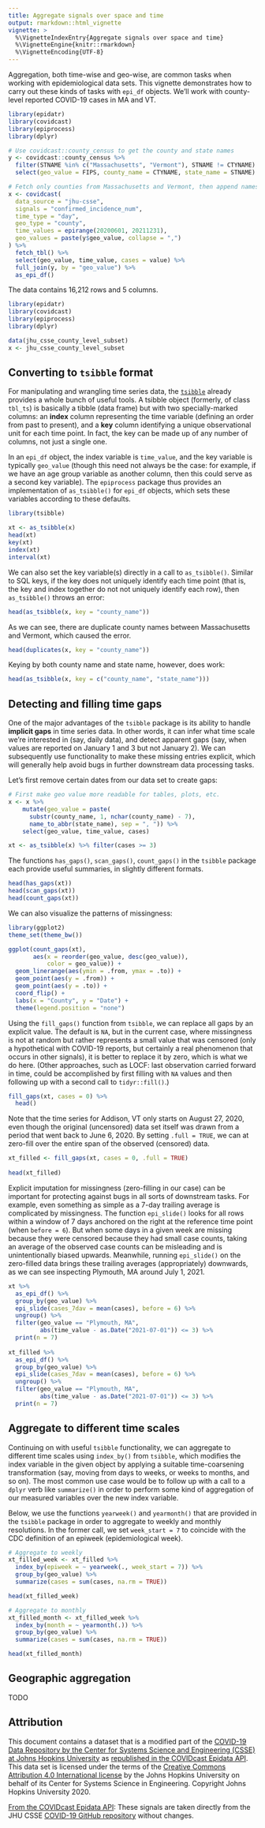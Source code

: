 ```yaml
---
title: Aggregate signals over space and time
output: rmarkdown::html_vignette
vignette: >
  %\VignetteIndexEntry{Aggregate signals over space and time}
  %\VignetteEngine{knitr::rmarkdown}
  %\VignetteEncoding{UTF-8}
---
```


Aggregation, both time-wise and geo-wise, are common tasks when working with
epidemiological data sets. This vignette demonstrates how to carry out these
kinds of tasks with `epi_df` objects. We'll work with county-level reported 
COVID-19 cases in MA and VT.

```r
library(epidatr)
library(covidcast)
library(epiprocess)
library(dplyr)

# Use covidcast::county_census to get the county and state names
y <- covidcast::county_census %>%
  filter(STNAME %in% c("Massachusetts", "Vermont"), STNAME != CTYNAME) %>%
  select(geo_value = FIPS, county_name = CTYNAME, state_name = STNAME)

# Fetch only counties from Massachusetts and Vermont, then append names columns as well
x <- covidcast(
  data_source = "jhu-csse",
  signals = "confirmed_incidence_num",
  time_type = "day",
  geo_type = "county",
  time_values = epirange(20200601, 20211231),
  geo_values = paste(y$geo_value, collapse = ",")
) %>%
  fetch_tbl() %>%
  select(geo_value, time_value, cases = value) %>%
  full_join(y, by = "geo_value") %>%
  as_epi_df()
```

The data contains 16,212 rows and 5 columns.

```r
library(epidatr)
library(covidcast)
library(epiprocess)
library(dplyr)

data(jhu_csse_county_level_subset)
x <- jhu_csse_county_level_subset 
```

## Converting to `tsibble` format

For manipulating and wrangling time series data, the
[`tsibble`](https://tsibble.tidyverts.org/index.html) already provides a whole
bunch of useful tools. A tsibble object (formerly, of class `tbl_ts`) is
basically a tibble (data frame) but with two specially-marked columns: an
**index** column representing the time variable (defining an order from past to
present), and a **key** column identifying a unique observational unit for each
time point. In fact, the key can be made up of any number of columns, not just a
single one. 

In an `epi_df` object, the index variable is `time_value`, and the key variable
is typically `geo_value` (though this need not always be the case: for example,
if we have an age group variable as another column, then this could serve as a
second key variable). The `epiprocess` package thus provides an implementation
of `as_tsibble()` for `epi_df` objects, which sets these variables according to
these defaults.

```r
library(tsibble)

xt <- as_tsibble(x)
head(xt)
key(xt)
index(xt)
interval(xt)
```

We can also set the key variable(s) directly in a call to `as_tsibble()`.
Similar to SQL keys, if the key does not uniquely identify each time point (that
is, the key and index together do not not uniquely identify each row), then
`as_tsibble()` throws an error:

```r
head(as_tsibble(x, key = "county_name"))
```

As we can see, there are duplicate county names between Massachusetts and
Vermont, which caused the error.

```r
head(duplicates(x, key = "county_name"))
```

Keying by both county name and state name, however, does work:

```r
head(as_tsibble(x, key = c("county_name", "state_name")))
```

## Detecting and filling time gaps
 
One of the major advantages of the `tsibble` package is its ability to handle
**implicit gaps** in time series data. In other words, it can infer what time
scale we're interested in (say, daily data), and detect apparent gaps (say, when
values are reported on January 1 and 3 but not January 2). We can subsequently
use functionality to make these missing entries explicit, which will generally
help avoid bugs in further downstream data processing tasks.

Let's first remove certain dates from our data set to create gaps:

```r
# First make geo value more readable for tables, plots, etc.
x <- x %>%            
    mutate(geo_value = paste(
      substr(county_name, 1, nchar(county_name) - 7),
      name_to_abbr(state_name), sep = ", ")) %>% 
    select(geo_value, time_value, cases)

xt <- as_tsibble(x) %>% filter(cases >= 3) 
```

The functions `has_gaps()`, `scan_gaps()`, `count_gaps()` in the `tsibble`
package each provide useful summaries, in slightly different formats.

```r
head(has_gaps(xt))
head(scan_gaps(xt))
head(count_gaps(xt))
```

We can also visualize the patterns of missingness: 

```r
library(ggplot2)
theme_set(theme_bw())

ggplot(count_gaps(xt), 
       aes(x = reorder(geo_value, desc(geo_value)),
           color = geo_value)) +
  geom_linerange(aes(ymin = .from, ymax = .to)) + 
  geom_point(aes(y = .from)) +
  geom_point(aes(y = .to)) + 
  coord_flip() + 
  labs(x = "County", y = "Date") + 
  theme(legend.position = "none")
```

Using the `fill_gaps()` function from `tsibble`, we can replace all gaps by an
explicit value. The default is `NA`, but in the current case, where missingness
is not at random but rather represents a small value that was censored (only a
hypothetical with COVID-19 reports, but certainly a real phenomenon that occurs
in other signals), it is better to replace it by zero, which is what we do here.
(Other approaches, such as LOCF: last observation carried forward in time, could
be accomplished by first filling with `NA` values and then following up with a
second call to `tidyr::fill()`.)

```r
fill_gaps(xt, cases = 0) %>%
  head()
```

Note that the time series for Addison, VT only starts on August 27, 2020, even
though the original (uncensored) data set itself was drawn from a period that
went back to June 6, 2020. By setting `.full = TRUE`, we can at zero-fill over
the entire span of the observed (censored) data.

```r
xt_filled <- fill_gaps(xt, cases = 0, .full = TRUE) 
  
head(xt_filled)
```

Explicit imputation for missingness (zero-filling in our case) can be important
for protecting against bugs in all sorts of downstream tasks. For example, even
something as simple as a 7-day trailing average is complicated by missingness.
The function `epi_slide()` looks for all rows within a window of 7 days anchored
on the right at the reference time point (when `before = 6`).
But when some days in a given week are missing because they were censored
because they had small case counts, taking an average of the observed case
counts can be misleading and is unintentionally biased upwards. Meanwhile,
running `epi_slide()` on the zero-filled data brings these trailing averages
(appropriately) downwards, as we can see inspecting Plymouth, MA around July 1,
2021.

```r
xt %>% 
  as_epi_df() %>%
  group_by(geo_value) %>%
  epi_slide(cases_7dav = mean(cases), before = 6) %>%
  ungroup() %>%
  filter(geo_value == "Plymouth, MA",
         abs(time_value - as.Date("2021-07-01")) <= 3) %>%
  print(n = 7)
         
xt_filled %>% 
  as_epi_df() %>%
  group_by(geo_value) %>%
  epi_slide(cases_7dav = mean(cases), before = 6) %>%
  ungroup() %>%
  filter(geo_value == "Plymouth, MA",
         abs(time_value - as.Date("2021-07-01")) <= 3) %>%
  print(n = 7)
```

## Aggregate to different time scales 

Continuing on with useful `tsibble` functionality, we can aggregate to different
time scales using `index_by()` from `tsibble`, which modifies the index variable 
in the given object by applying a suitable time-coarsening transformation (say,
moving from days to weeks, or weeks to months, and so on). The most common use 
case would be to follow up with a call to a `dplyr` verb like `summarize()` in 
order to perform some kind of aggregation of our measured variables over the new
index variable.

Below, we use the functions `yearweek()` and `yearmonth()` that are provided in 
the `tsibble` package in order to aggregate to weekly and monthly resolutions. 
In the former call, we set `week_start = 7` to coincide with the CDC definition 
of an epiweek (epidemiological week).

```r
# Aggregate to weekly
xt_filled_week <- xt_filled %>%
  index_by(epiweek = ~ yearweek(., week_start = 7)) %>%
  group_by(geo_value) %>% 
  summarize(cases = sum(cases, na.rm = TRUE))

head(xt_filled_week)

# Aggregate to monthly
xt_filled_month <- xt_filled_week %>%
  index_by(month = ~ yearmonth(.)) %>%
  group_by(geo_value) %>% 
  summarize(cases = sum(cases, na.rm = TRUE)) 

head(xt_filled_month)
```

## Geographic aggregation  

TODO

## Attribution
This document contains a dataset that is a modified part of the [COVID-19 Data Repository by the Center for Systems Science and Engineering (CSSE) at Johns Hopkins University](https://github.com/CSSEGISandData/COVID-19) as [republished in the COVIDcast Epidata API](https://cmu-delphi.github.io/delphi-epidata/api/covidcast-signals/jhu-csse.html). This data set is licensed under the terms of the [Creative Commons Attribution 4.0 International license](https://creativecommons.org/licenses/by/4.0/) by the Johns Hopkins University on behalf of its Center for Systems Science in Engineering. Copyright Johns Hopkins University 2020.

[From the COVIDcast Epidata API](https://cmu-delphi.github.io/delphi-epidata/api/covidcast-signals/jhu-csse.html): 
 These signals are taken directly from the JHU CSSE [COVID-19 GitHub repository](https://github.com/CSSEGISandData/COVID-19) without changes. 

